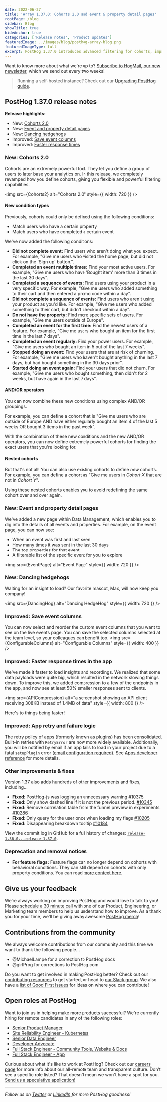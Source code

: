 ```yaml
---
date: 2022-06-27
title: 'Array 1.37.0: Cohorts 2.0 and event & property detail pages'
rootPage: /blog
sidebar: Blog
showTitle: true
hideAnchor: true
categories: ['Release notes', 'Product updates']
featuredImage: ../images/blog/posthog-array-blog.png
featuredImageType: full
excerpt: PostHog 1.37.0 introduces advanced filtering for cohorts, improved events and property pages, dancing hedgehogs and much, much more.
---
```



Want to know more about what we're up to? [Subscribe to HogMail, our new newsletter](/newsletter), which we send out every two weeks!

> Running a self-hosted instance? Check out our [Upgrading PostHog guide](/docs/self-host/configure/upgrading-posthog).

## PostHog 1.37.0 release notes

**Release highlights:**

- New: [Cohorts 2.0](#new-cohorts-2.0)
- New: [Event and property detail pages](#new-event-and-property-detail-pages)
- New: [Dancing hedgehogs](#new-dancing-hedgehogs)
- Improved: [Save event columns](#improved-save-event-columns)
- Improved: [Faster response times](#improved-faster-response-times)

### New: Cohorts 2.0

Cohorts are an extremely powerful tool. They let you define a group of users to later base your analytics on. In this release, we completely revamped how you define cohorts, giving you flexible and powerful filtering capabilities.

<img src={Cohorts2} alt="Cohorts 2.0" style={{ width: 720 }} />

#### New condition types

Previously, cohorts could only be defined using the following conditions:
* Match users who have a certain property
* Match users who have completed a certain event

We've now added the following conditions:
* **Did not complete event:** Find users who aren't doing what you expect. For example, "Give me users who visited the home page, but did not click on the 'Sign up' button.".
* **Completed an event multiple times:** Find your most active users. For example, "Give me users who have 'Bought item' more than 3 times in the last 30 days".
* **Completed a sequence of events:** Find users using your product in a very specific way. For example, "Give me users who added something to their cart and then entered a promo code within a day".
* **Did not complete a sequence of events:** Find users who aren't using your product as you'd like. For example, "Give me users who added something to their cart, but didn't checkout within a day".
* **Do not have the property:** Find more specific sets of users. For example, "Give me users outside of Europe".
* **Completed an event for the first time:** Find the newest users of a feature. For example, "Give me users who bought an item for the first time in the last 7 days".
* **Completed an event regularly:** Find your power users. For example, "Give me users who bought an item in 5 out of the last 7 weeks".
* **Stopped doing an event:** Find your users that are at risk of churning. For example, "Give me users who haven't bought anything in the last 7 days, but had bought something in the 30 days prior".
* **Started doing an event again:** Find your users that did not churn. For example, "Give me users who bought something, then didn't for 2 weeks, but have again in the last 7 days".

#### AND/OR operators

You can now combine these new conditions using complex AND/OR groupings.

For example, you can define a cohort that is "Give me users who are outside of Europe AND have either regularly bought an item 4 of the last 5 weeks OR bought 3 items in the past week".

With the combination of these new conditions and the new AND/OR operators, you can now define extremely powerful cohorts for finding the exact users that you're looking for. 

#### Nested cohorts

But that's not all! You can also use existing cohorts to define _new_ cohorts. For example, you can define a cohort as "Give me users in _Cohort X_ that are not in _Cohort Y_".

Using these nested cohorts enables you to avoid redefining the same cohort over and over again.

### New: Event and property detail pages

We've added a new page within Data Management, which enables you to dig into the details of all events and properties. For example, on the event page, you can now see:
* When an event was first and last seen
* How many times it was sent in the last 30 days
* The top properties for that event
* A filterable list of the specific event for you to explore

<img src={EventPage} alt="Event Page" style={{ width: 720 }} />

### New: Dancing hedgehogs

Waiting for an insight to load? Our favorite mascot, Max, will now keep you company!

<img src={DancingHog} alt="Dancing HedgeHog" style={{ width: 720 }} />

### Improved: Save event columns

You can now select and reorder the custom event columns that you want to see on the live events page. You can save the selected columns selected at the team level, so your colleagues can benefit too.
<img src={ConfigurableColumns} alt="Configurable Columns" style={{ width: 400 }} />

### Improved: Faster response times in the app

We've made it faster to load insights and recordings. We realized that some data payloads were quite big, which resulted in the network slowing things down. To improve this, we added compression to a few of the endpoints in the app, and now see at least 50% smaller responses sent to clients.  

<img src={APICompression} alt="a screenshot showing an API client receiving 308KB instead of 1.4MB of data" style={{ width: 800 }} />

Here's to things being faster!

### Improved: App retry and failure logic

The retry policy of apps (formerly known as plugins) has been consolidated. Built-in retries with `RetryError` are now more widely available. Additionally, you will be notified by email if an app fails to load in your project due to a fatal `setupPlugin` error ([email configuration required](https://posthog.com/docs/self-host/configure/email)). See [Apps developer reference](https://posthog.com/docs/apps/build/reference#maximizing-reliability-with-retryerror) for more details.

### Other improvements & fixes

Version 1.37 also adds hundreds of other improvements and fixes, including...

-   **Fixed**: PostHog-js was logging an unnecessary warning [#10375](https://github.com/PostHog/posthog/pull/10375)
-   **Fixed**: Only show dashed line if it is not the previous period. [#10345](https://github.com/PostHog/posthog/pull/10345)
-   **Fixed**: Remove correlation table from the funnel preview in experiments [#10286](https://github.com/PostHog/posthog/pull/10286)
-   **Fixed**: Only query for the user once when loading my flags [#10205](https://github.com/PostHog/posthog/pull/10205)
-   **Fixed**: Disappearing breakdown tooltip [#10184](https://github.com/PostHog/posthog/pull/10184)

View the commit log in GitHub for a full history of changes: [`release-1.36.0...release-1.37.0`](https://github.com/PostHog/posthog/compare/release-1.36.0...release-1.37.0).

### Deprecation and removal notices

-   **For feature flags:** Feature flags can no longer depend on cohorts with behavioral conditions. They can still depend on cohorts with only property conditions. You can read [more context here](https://github.com/PostHog/posthog/issues/8628).

## Give us your feedback

We’re always working on improving PostHog and would love to talk to you! Please [schedule a 30 minute call](https://calendly.com/posthog-feedback) with one of our Product, Engineering, or Marketing team members to help us understand how to improve. As a thank you for your time, we'll be giving away awesome [PostHog merch](https://merch.posthog.com)!

## Contributions from the community

We always welcome contributions from our community and this time we want to thank the following people...

- @MichaelLampe for a correction to PostHog docs
- @girlProg for corrections to PostHog.com

Do you want to get involved in making PostHog better? Check out our [contributing resources](/docs/contribute) to get started, or head to [our Slack group](/slack). We also have a [list of Good First Issues](https://github.com/PostHog/posthog/issues?q=is%3Aopen+is%3Aissue+label%3A%22good+first+issue%22) for ideas on where you can contribute!

## Open roles at PostHog

Want to join us in helping make more products successful? We're currently hiring for remote candidates in any of the following roles:

-   [Senior Product Manager](https://posthog.workable.com/jobs/2490685)
-   [Site Reliability Engineer - Kubernetes](https://posthog.workable.com/jobs/2105790)
-   [Senior Data Engineer](https://posthog.workable.com/jobs/2482259)
-   [Developer Advocate](https://posthog.workable.com/jobs/2422700)
-   [Full Stack Engineer - Community Tools, Website & Docs](https://posthog.workable.com/jobs/2175512)
-   [Full Stack Engineer - App](https://posthog.workable.com/jobs/2362038)

Curious about what it's like to work at PostHog? Check out our [careers page](https://posthog.com/careers) for more info about our all-remote team and transparent culture. Don’t see a specific role listed? That doesn't mean we won't have a spot for you. [Send us a speculative application!](mailto:careers@posthog.com)

<hr />

_Follow us on [Twitter](https://twitter.com/PostHog) or [LinkedIn](https://linkedin.com/company/posthog) for more PostHog goodness!_

<ArrayCTA />
